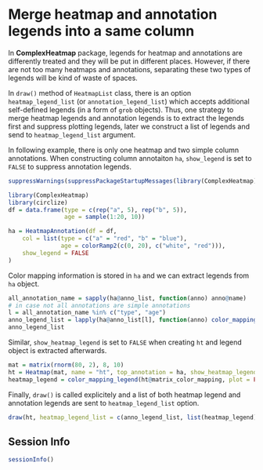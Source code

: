 Merge heatmap and annotation legends into a same column
=======================================================

In **ComplexHeatmap** package, legends for heatmap and annotations are differently treated
and they will be put in different places. However, if there are not too many heatmaps and annotations,
separating these two types of legends will be kind of waste of spaces.

In `draw()` method of `HeatmapList` class, there is an option `heatmap_legend_list` (or `annotation_legend_list`) which accepts
additional self-defined legends (in a form of `grob` objects). Thus, one strategy to merge
heatmap legends and annotation legends is to extract the legends first and suppress plotting legends, 
later we construct a list of legends and send to `heatmap_legend_list` argument.

In following example, there is only one heatmap and two simple column annotations.
When constructing column annotaiton `ha`, `show_legend` is set to `FALSE` to suppress annotation legends.

```r
suppressWarnings(suppressPackageStartupMessages(library(ComplexHeatmap)))
```

```r
library(ComplexHeatmap)
library(circlize)
df = data.frame(type = c(rep("a", 5), rep("b", 5)),
                age = sample(1:20, 10))

ha = HeatmapAnnotation(df = df,
    col = list(type = c("a" = "red", "b" = "blue"),
               age = colorRamp2(c(0, 20), c("white", "red"))),
    show_legend = FALSE
)
```

Color mapping information is stored in `ha` and we can extract legends from `ha` object.


```r
all_annotation_name = sapply(ha@anno_list, function(anno) anno@name)
# in case not all annotations are simple annotations
l = all_annotation_name %in% c("type", "age")
anno_legend_list = lapply(ha@anno_list[l], function(anno) color_mapping_legend(anno@color_mapping, plot = FALSE))
anno_legend_list
```

Similar, `show_heatmap_legend` is set to `FALSE` when creating `ht` and legend object is extracted afterwards.

```r
mat = matrix(rnorm(80, 2), 8, 10)
ht = Heatmap(mat, name = "ht", top_annotation = ha, show_heatmap_legend = FALSE)
heatmap_legend = color_mapping_legend(ht@matrix_color_mapping, plot = FALSE)
```

Finally, `draw()` is called explicitely and a list of both heatmap legend and annotation legends are sent to
`heatmap_legend_list` option.

```r
draw(ht, heatmap_legend_list = c(anno_legend_list, list(heatmap_legend)))
```

## Session Info

```r
sessionInfo()
```
